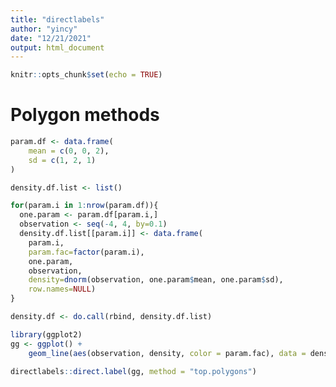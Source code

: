 ```yaml
---
title: "directlabels"
author: "yincy"
date: "12/21/2021"
output: html_document
---
```


```r
knitr::opts_chunk$set(echo = TRUE)
```

# Polygon methods
```r
param.df <- data.frame(
    mean = c(0, 0, 2), 
    sd = c(1, 2, 1)
)

density.df.list <- list()

for(param.i in 1:nrow(param.df)){
  one.param <- param.df[param.i,]
  observation <- seq(-4, 4, by=0.1)
  density.df.list[[param.i]] <- data.frame(
    param.i,
    param.fac=factor(param.i),
    one.param,
    observation,
    density=dnorm(observation, one.param$mean, one.param$sd),
    row.names=NULL)
}

density.df <- do.call(rbind, density.df.list)

library(ggplot2)
gg <- ggplot() +
    geom_line(aes(observation, density, color = param.fac), data = density.df) 

directlabels::direct.label(gg, method = "top.polygons")
```

